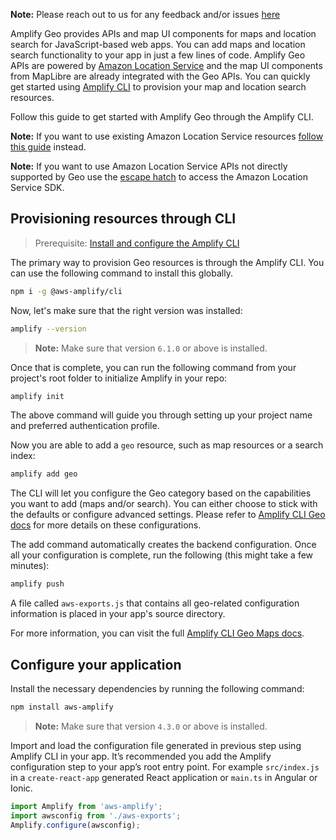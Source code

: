 <Callout>

**Note:** Please reach out to us for any feedback and/or issues [here](https://github.com/aws-amplify/amplify-js/issues)
</Callout>

Amplify Geo provides APIs and map UI components for maps and location search for JavaScript-based web apps. You can add maps and location search functionality to your app in just a few lines of code. Amplify Geo APIs are powered by [Amazon Location Service](https://aws.amazon.com/location/) and the map UI components from MapLibre are already integrated with the Geo APIs. You can quickly get started using [Amplify CLI](/cli/geo/maps) to provision your map and location search resources.

Follow this guide to get started with Amplify Geo through the Amplify CLI.

**Note:** If you want to use existing Amazon Location Service resources [follow this guide](/lib/geo/existing-resources) instead.

**Note:** If you want to use Amazon Location Service APIs not directly supported by Geo use the [escape hatch](/lib/geo/escapehatch) to access the Amazon Location Service SDK.

## Provisioning resources through CLI

> Prerequisite: [Install and configure the Amplify CLI](/cli/start/install)

The primary way to provision Geo resources is through the Amplify CLI. You can use the following command to install this globally.

```sh
npm i -g @aws-amplify/cli
```

Now, let's make sure that the right version was installed:

```sh
amplify --version
```

> **Note:** Make sure that version `6.1.0` or above is installed.

Once that is complete, you can run the following command from your project's root folder to initialize Amplify in your repo:

```sh
amplify init
```

The above command will guide you through setting up your project name and preferred authentication profile.

Now you are able to add a `geo` resource, such as map resources or a search index:

```sh
amplify add geo
```

The CLI will let you configure the Geo category based on the capabilities you want to add (maps and/or search). You can either choose to stick with the defaults or configure advanced settings. Please refer to [Amplify CLI Geo docs](/cli/geo/maps/) for more details on these configurations.

The add command automatically creates the backend configuration. Once all your configuration is complete, run the following (this might take a few minutes):

```sh
amplify push
```

A file called `aws-exports.js` that contains all geo-related configuration information is placed in your app's source directory.

For more information, you can visit the full [Amplify CLI Geo Maps docs](/cli/geo/maps).

## Configure your application

Install the necessary dependencies by running the following command:

```sh
npm install aws-amplify
```

> **Note:** Make sure that version `4.3.0` or above is installed.

Import and load the configuration file generated in previous step using Amplify CLI in your app. It’s recommended you add the Amplify configuration step to your app’s root entry point. For example `src/index.js` in a `create-react-app` generated React application or `main.ts` in Angular or Ionic.

```javascript
import Amplify from 'aws-amplify';
import awsconfig from './aws-exports';
Amplify.configure(awsconfig);
```
